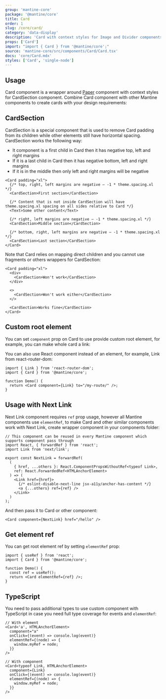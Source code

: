 ```yaml
---
group: 'mantine-core'
package: '@mantine/core'
title: Card
order: 1
slug: /core/card/
category: 'data-display'
description: 'Card with context styles for Image and Divider components'
props: ['Card']
import: "import { Card } from '@mantine/core';"
source: 'mantine-core/src/components/Card/Card.tsx'
docs: 'core/Card.mdx'
styles: ['Card', 'single-node']
---
```



## Usage

Card component is a wrapper around [Paper](/core/paper/) component
with context styles for CardSection component.
Combine Card component with other Mantine components to create cards with your design requirements:

<Demo data={CardDemos.usage} />

## CardSection

CardSection is a special component that is used to remove Card padding from its children while other elements still have horizontal spacing.
CardSection works the following way:

- It component is a first child in Card then it has negative top, left and right margins
- If it is a last child in Card then it has negative bottom, left and right margins
- If it is in the middle then only left and right margins will be negative

```tsx
<Card padding="xl">
  {/* top, right, left margins are negative – -1 * theme.spacing.xl */}
  <CardSection>First section</CardSection>

  {/* Content that is not inside CardSection will have theme.spacing.xl spacing on all sides relative to Card */}
  <Text>Some other content</Text>

  {/* right, left margins are negative – -1 * theme.spacing.xl */}
  <CardSection>Middle section</CardSection>

  {/* bottom, right, left margins are negative – -1 * theme.spacing.xl */}
  <CardSection>Last section</CardSection>
</Card>
```

Note that Card relies on mapping direct children and you cannot use fragments or others wrappers for CardSection:

```tsx
<Card padding="xl">
  <div>
    <CardSection>Won't work</CardSection>
  </div>

  <>
    <CardSection>Won't work either</CardSection>
  </>

  <CardSection>Works fine</CardSection>
</Card>
```

## Custom root element

You can set `component` prop on Card to use provide custom root element,
for example, you can make whole card a link:

<Demo data={CardDemos.link} />

You can also use React component instead of an element, for example, Link from react-router-dom:

```tsx
import { Link } from 'react-router-dom';
import { Card } from '@mantine/core';

function Demo() {
  return <Card component={Link} to="/my-route/" />;
}
```

## Usage with Next Link

Next Link component requires `ref` prop usage, however all Mantine components use `elementRef`,
to make Card and other similar components work with Next Link, create wrapper component in your components folder:

```tsx
// This component can be reused in every Mantine component which supports component pass through
import React, { forwardRef } from 'react';
import Link from 'next/link';

export const NextLink = forwardRef(
  (
    { href, ...others }: React.ComponentPropsWithoutRef<typeof Link>,
    ref: React.ForwardedRef<HTMLAnchorElement>
  ) => (
    <Link href={href}>
      {/* eslint-disable-next-line jsx-a11y/anchor-has-content */}
      <a {...others} ref={ref} />
    </Link>
  )
);
```

And then pass it to Card or other component:

```tsx
<Card component={NextLink} href="/hello" />
```

## Get element ref

You can get root element ref by setting `elementRef` prop:

```tsx
import { useRef } from 'react';
import { Card } from '@mantine/core';

function Demo() {
  const ref = useRef();
  return <Card elementRef={ref} />;
}
```

## TypeScript

You need to pass additional types to use custom component with TypeScript
in case you need full type coverage for events and `elementRef`:

```tsx
// With element
<Card<'a', HTMLAnchorElement>
  component="a"
  onClick={(event) => console.log(event)}
  elementRef={(node) => {
    window.myRef = node;
  }}
/>

// With component
<Card<typeof Link, HTMLAnchorElement>
  component={Link}
  onClick={(event) => console.log(event)}
  elementRef={(node) => {
    window.myRef = node;
  }}
/>
```
